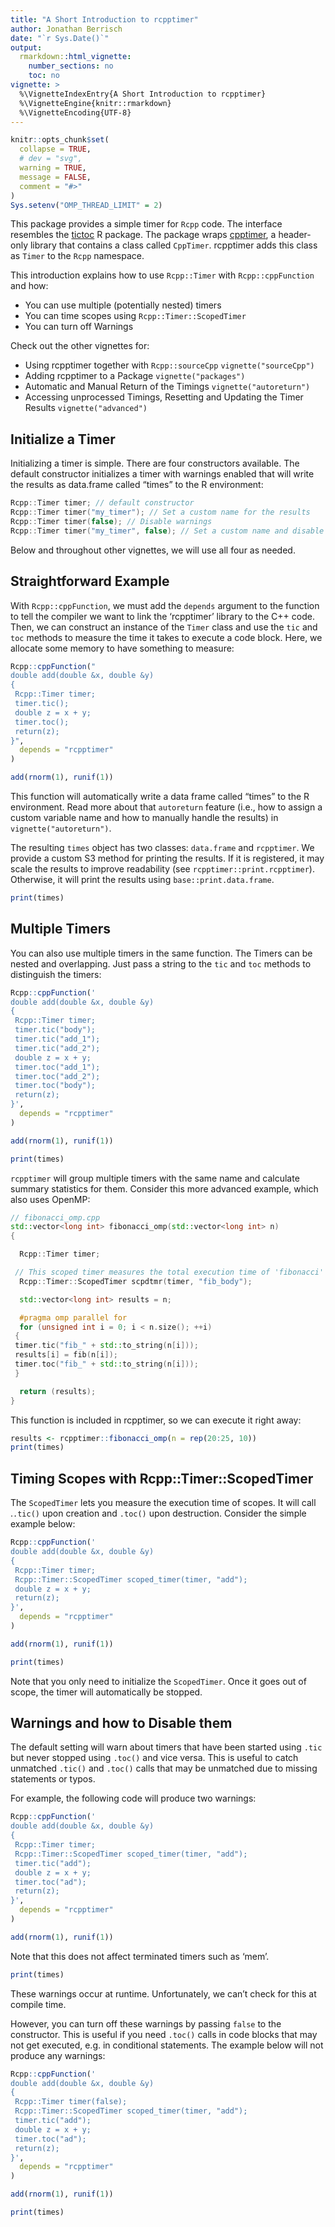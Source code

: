 ```yaml
---
title: "A Short Introduction to rcpptimer"
author: Jonathan Berrisch
date: "`r Sys.Date()`"
output:
  rmarkdown::html_vignette:
    number_sections: no
    toc: no
vignette: >
  %\VignetteIndexEntry{A Short Introduction to rcpptimer}
  %\VignetteEngine{knitr::rmarkdown}
  %\VignetteEncoding{UTF-8}
---
```


```r
knitr::opts_chunk$set(
  collapse = TRUE,
  # dev = "svg",
  warning = TRUE,
  message = FALSE,
  comment = "#>"
)
Sys.setenv("OMP_THREAD_LIMIT" = 2)
```

This package provides a simple timer for `Rcpp` code. The interface resembles the [tictoc](https://CRAN.R-project.org/package=tictoc) R package. The package wraps [cpptimer](https://github.com/BerriJ/cpptimer), a header-only library that contains a class called `CppTimer`. rcpptimer adds this class as `Timer` to the `Rcpp` namespace. 

This introduction explains how to use `Rcpp::Timer` with `Rcpp::cppFunction` and how:

- You can use multiple (potentially nested) timers
- You can time scopes using `Rcpp::Timer::ScopedTimer`
- You can turn off Warnings

Check out the other vignettes for:

- Using rcpptimer together with `Rcpp::sourceCpp` `vignette("sourceCpp")`
- Adding rcpptimer to a Package `vignette("packages")`
- Automatic and Manual Return of the Timings `vignette("autoreturn")`
- Accessing unprocessed Timings, Resetting and Updating the Timer Results `vignette("advanced")`

## Initialize a Timer

Initializing a timer is simple. There are four constructors available. The default constructor initializes a timer with warnings enabled that will write the results as data.frame called "times" to the R environment:

```c++
Rcpp::Timer timer; // default constructor
Rcpp::Timer timer("my_timer"); // Set a custom name for the results
Rcpp::Timer timer(false); // Disable warnings
Rcpp::Timer timer("my_timer", false); // Set a custom name and disable warnings
```
Below and throughout other vignettes, we will use all four as needed.

## Straightforward Example

With `Rcpp::cppFunction`, we must add the `depends` argument to the function to tell the compiler we want to link the 'rcpptimer' library to the C++ code. Then, we can construct an instance of the `Timer` class and use the `tic` and `toc` methods to measure the time it takes to execute a code block. Here, we allocate some memory to have something to measure:

```r
Rcpp::cppFunction("
double add(double &x, double &y)
{
 Rcpp::Timer timer;
 timer.tic();
 double z = x + y;
 timer.toc();
 return(z);
}",
  depends = "rcpptimer"
)

add(rnorm(1), runif(1))
```

This function will automatically write a data frame called "times" to the R environment. Read more about that `autoreturn` feature (i.e., how to assign a custom variable name and how to manually handle the results) in `vignette("autoreturn")`. 

The resulting `times` object has two classes: `data.frame` and `rcpptimer`. We provide a custom S3 method for printing the results. If it is registered, it may scale the results to improve readability (see `rcpptimer::print.rcpptimer`). Otherwise, it will print the results using  `base::print.data.frame`.

```r
print(times)
```

## Multiple Timers

You can also use multiple timers in the same function. The Timers can be nested and overlapping. Just pass a string to the `tic` and `toc` methods to distinguish the timers:

```r
Rcpp::cppFunction('
double add(double &x, double &y)
{
 Rcpp::Timer timer;
 timer.tic("body");
 timer.tic("add_1");
 timer.tic("add_2");
 double z = x + y;
 timer.toc("add_1");
 timer.toc("add_2");
 timer.toc("body");
 return(z);
}',
  depends = "rcpptimer"
)

add(rnorm(1), runif(1))

print(times)
```

`rcpptimer` will group multiple timers with the same name and calculate summary statistics for them. Consider this more advanced example, which also uses OpenMP:

```c++
// fibonacci_omp.cpp
std::vector<long int> fibonacci_omp(std::vector<long int> n)
{

  Rcpp::Timer timer;

 // This scoped timer measures the total execution time of 'fibonacci'
  Rcpp::Timer::ScopedTimer scpdtmr(timer, "fib_body");

  std::vector<long int> results = n;

  #pragma omp parallel for
  for (unsigned int i = 0; i < n.size(); ++i)
 {
 timer.tic("fib_" + std::to_string(n[i]));
 results[i] = fib(n[i]);
 timer.toc("fib_" + std::to_string(n[i]));
 }

  return (results);
}
```

This function is included in rcpptimer, so we can execute it right away: 

```r
results <- rcpptimer::fibonacci_omp(n = rep(20:25, 10))
print(times)
```

## Timing Scopes with Rcpp::Timer::ScopedTimer

The `ScopedTimer` lets you measure the execution time of scopes. It will call .`.tic()` upon creation and `.toc()` upon destruction. Consider the simple example below:

```r
Rcpp::cppFunction('
double add(double &x, double &y)
{
 Rcpp::Timer timer;
 Rcpp::Timer::ScopedTimer scoped_timer(timer, "add");
 double z = x + y;
 return(z);
}',
  depends = "rcpptimer"
)

add(rnorm(1), runif(1))

print(times)
```

Note that you only need to initialize the `ScopedTimer`. Once it goes out of scope, the timer will automatically be stopped.

## Warnings and how to Disable them

The default setting will warn about timers that have been started using `.tic` but never stopped using `.toc()` and vice versa. This is useful to catch unmatched `.tic()` and `.toc()` calls that may be unmatched due to missing statements or typos.

For example, the following code will produce two warnings:

```r
Rcpp::cppFunction('
double add(double &x, double &y)
{
 Rcpp::Timer timer;
 Rcpp::Timer::ScopedTimer scoped_timer(timer, "add");
 timer.tic("add");
 double z = x + y;
 timer.toc("ad");
 return(z);
}',
  depends = "rcpptimer"
)

add(rnorm(1), runif(1))
```

Note that this does not affect terminated timers such as 'mem'. 

```r
print(times)
```

These warnings occur at runtime. Unfortunately, we can't check for this at compile time.

However, you can turn off these warnings by passing `false` to the constructor. This is useful if you need `.toc()` calls in code blocks that may not get executed, e.g. in conditional statements. The example below will not produce any warnings:

```r
Rcpp::cppFunction('
double add(double &x, double &y)
{
 Rcpp::Timer timer(false);
 Rcpp::Timer::ScopedTimer scoped_timer(timer, "add");
 timer.tic("add");
 double z = x + y;
 timer.toc("ad");
 return(z);
}',
  depends = "rcpptimer"
)

add(rnorm(1), runif(1))

print(times)
```